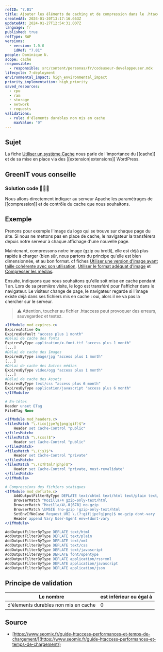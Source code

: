 ```yaml
---
refID: "7.01"
title: Ajouter les éléments de caching et de compression dans le .htaccess
createdAt: 2024-01-20T13:17:16.663Z
updatedAt: 2024-01-27T12:54:31.007Z
language: fr
published: true
refType: RWP
versions:
  - version: 1.0.0
    idRef: "7.01"
people: Dominique N.
scope: cache
responsible:
  - responsible: src/content/personas/fr/codeuseur-developpeuser.mdx
lifecycle: 7-deployment
environmental_impact: high_environmental_impact
priority_implementation: high_priority
saved_resources:
  - cpu
  - ram
  - storage
  - network
  - requests
validations:
  - rule: d'élements durables non mis en cache
    maxValue: "0"
---
```


## Sujet

La fiche [Utiliser un système Cache](./WP_7.02-utiliser-un-systeme-de-cache.md) nous parle de l'importance du \[\[cache]] et de sa mise en place via des \[\[extension|extensions]] WordPress.

## GreenIT vous conseille

### Solution code 🌱🌱🌱

Nous allons directement indiquer au serveur Apache les paramétrages de \[\[compression]] et de contrôle du cache que nous souhaitons.

## Exemple

Prenons pour exemple l'image du logo qui se trouve sur chaque page du site. Si nous ne mettons pas en place de cache, le navigateur la transférera depuis notre serveur à chaque affichage d'une nouvelle page.

Maintenant, compressons notre image (gzip ou brotli), elle est déjà plus rapide à charger (bien sûr, nous partons du principe qu'elle est bien dimensionnée, et au bon format. cf fiches [Utiliser une version d'image ayant taille cohérente avec son utilisation](./WP_5.02-utiliser-le-format-adequat-d_image.md), [Utiliser le format adéquat d'image](./WP_5.02-utiliser-le-format-adequat-d_image.md) et [Compresser les médias](./WP_5.01-compresser-les-medias.md).

Ensuite, indiquons que nous souhaitons qu'elle soit mise en cache pendant 1 an.
Lors de sa première visite, le logo est transféré pour l'afficher dans le navigateur. Le visiteur change de page, le navigateur regarde si l'image existe déjà dans ses fichiers mis en cache : oui, alors il ne va pas la chercher sur le serveur.

> ⚠️ Attention, toucher au fichier .htaccess peut provoquer des erreurs, sauvegardez et testez.

```apache
<IfModule mod_expires.c>
ExpiresActive On
ExpiresDefault "access plus 1 month"
#Délai de cache des fonts
ExpiresByType application/x-font-ttf "access plus 1 month"
[...]
#Délai de cache des Images
ExpiresByType image/jpg "access plus 1 month"
[...]
#Délai de cache des Autres médias
ExpiresByType video/ogg "access plus 1 month"
[...]
#Délai de cache des Assets
ExpiresByType text/css "access plus 6 month"
ExpiresByType application/javascript "access plus 6 month"
</IfModule>

# En-têtes
Header unset ETag
FileETag None

<ifModule mod_headers.c>
<filesMatch "\.(ico|jpe?g|png|gif)$">
    Header set Cache-Control "public"
</filesMatch>
<filesMatch "\.(css)$">
    Header set Cache-Control "public"
</filesMatch>
<filesMatch "\.(js)$">
    Header set Cache-Control "private"
</filesMatch>
<filesMatch "\.(x?html?|php)$">
    Header set Cache-Control "private, must-revalidate"
</filesMatch>
</ifModule>

# Compressions des fichiers statiques
<IfModule mod_deflate.c>
    AddOutputFilterByType DEFLATE text/xhtml text/html text/plain text/xml text/javascript application/x-javascript text/css
    BrowserMatch ^Mozilla/4 gzip-only-text/html
    BrowserMatch ^Mozilla/4\.0[678] no-gzip
    BrowserMatch \bMSIE !no-gzip !gzip-only-text/html
    SetEnvIfNoCase Request_URI \.(?:gif|jpe?g|png)$ no-gzip dont-vary
    Header append Vary User-Agent env=!dont-vary
</IfModule>

AddOutputFilterByType DEFLATE text/html
AddOutputFilterByType DEFLATE text/plain
AddOutputFilterByType DEFLATE text/xml
AddOutputFilterByType DEFLATE text/css
AddOutputFilterByType DEFLATE text/javascript
AddOutputFilterByType DEFLATE font/opentype
AddOutputFilterByType DEFLATE application/rss+xml
AddOutputFilterByType DEFLATE application/javascript
AddOutputFilterByType DEFLATE application/json
```

## Principe de validation

|              Le nombre               | est inférieur ou égal à |
| :----------------------------------: | ----------------------- |
| d'élements durables non mis en cache | 0                       |

## Source

- [https://www.seomix.fr/guide-htaccess-performances-et-temps-de-chargement/](https://www.seomix.fr/guide-htaccess-performances-et-temps-de-chargement/)
